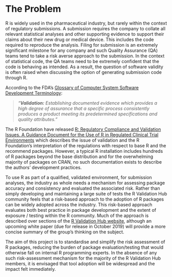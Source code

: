 # The Problem
<!-- 
Outlining the issue / weak point / problem to be solved by this proposal. This should be a compelling section that sets the reader up for the next section - the proposed solution!

It is important to cover:

 - [ ] What the problem is
 - [ ] Who it affects
 - [ ] Have there been previous attempts to resolve the problem
 - [ ] Why it should be tackled
-->


R is widely used in the pharmaceutical industry, but rarely within the context of regulatory submissions.  A submission requires the company to collate all relevant statistical analyses and other supporting evidence to support their claims about their new drug or medical device.  This includes the code required to reproduce the analysis.  Filing for submission is an extremely significant milestone for any company and such Quality Assurance (QA) teams tend to take a risk averse approach to the submission.  In the context of statistical code, the QA teams need to be extremely confident that the code is behaving as intended.  As a result, the question of software validity is often raised when discussing the option of generating submission code through R.  

According to the FDA’s [Glossary of Computer System Software Development Terminology](https://www.fda.gov/iceci/inspections/inspectionguides/ucm074875.htm):

>*"**Validation:** Establishing documented evidence which provides a high degree of assurance that a specific process consistently produces a product meeting its predetermined specifications and quality attributes."*

The R Foundation have released [R: Regulatory Compliance and Validation Issues. A Guidance Document for the Use of R in Regulated Clinical Trial Environments](https://www.r-project.org/doc/R-FDA.pdf) which describes the issue of validation and the R Foundation's interpretation of the regulations with respect to base R and the recommend packages.  However, a typical R installation includes hundreds of R packages beyond the base distribution and for the overwhelming majority of packages on CRAN, no such documentation exists to describe the authors' development practices.

To use R as part of a qualified, validated environment, for submission analyses, the industry as whole needs a mechanism for assessing package accuracy and consistency and evaluated the associated risk.  Rather than simply developing and maintaining a large suite of tests the R Validation Hub community feels that a risk-based approach to the adoption of R packages can be widely adopted across the industry.  This risk-based approach evaluates both best practice in package development and the extent of exposure / testing within the R community.  Much of the approach is described over sections of the [R Validation Hub website](https://www.pharmar.org/), although an upcoming white paper (due for release in October 2019) will provide a more concise summary of the group's thinking on the subject.

The aim of this project is to standardise and simplify the risk assessment of R packages, reducing the burden of package evaluation/testing that would otherwise fall on internal R programming experts.  In the absence of any such risk-assessment mechanism for the majority of the R Validation Hub members, it is envisaged that tool adoption will be widespread and the impact felt immediately.


